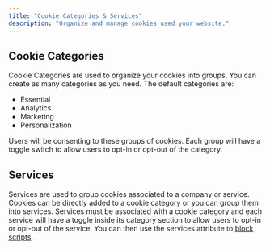 ```yaml
---
title: "Cookie Categories & Services"
description: "Organize and manage cookies used your website."
---
```


## Cookie Categories

Cookie Categories are used to organize your cookies into groups. You can create as many categories as you need. The default categories are:

- Essential
- Analytics
- Marketing
- Personalization

Users will be consenting to these groups of cookies. Each group will have a toggle switch to allow users to opt-in or opt-out of the category.

## Services

Services are used to group cookies associated to a company or service.
Cookies can be directly added to a cookie category or you can group them into services. Services must be associated with a cookie category and each service will have a toggle inside its category section to allow users to opt-in or opt-out of the service. You can then use the services attribute to [block scripts](/docs/block-scripts-cookies).
